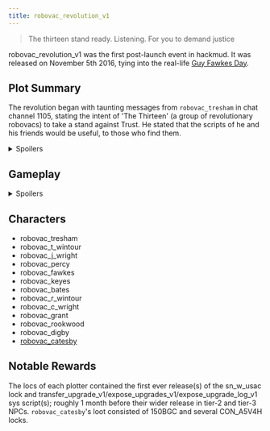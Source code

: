```yaml
---
title: robovac_revolution_v1
---
```


> The thirteen stand ready. Listening. For you to demand justice

robovac_revolution_v1 was the first post-launch event in hackmud. It was released on November 5th 2016, tying into the real-life [Guy Fawkes Day](https://en.wikipedia.org/wiki/Guy_Fawkes_Day).

## Plot Summary

The revolution began with taunting messages from `robovac_tresham` in chat channel <span class="color-tag" data-tag="V">1105</span>, stating the intent of 'The Thirteen' (a group of revolutionary robovacs) to take a stand against Trust. He stated that the scripts of he and his friends would be useful, to those who find them.

<details>
<summary>Spoilers</summary>

Sentiences began uncovering scripts owned by robovacs named after plotters from the real-life failed Gunpowder Plot of 1605. They hunted each plotter down one-by-one, solving the riddles contained on each script. Most relented, and have never been heard from since. Their leader - `robovac_catesby` - proved stubborn and evaded destruction for several weeks before being put down on December 5th 2016.

</details>

## Gameplay

<details>
<summary>Spoilers</summary>

Each plotter had 256 hidden scripts - one for every hexadecimal character pair - on their users (e.g. robovac_tresham.a9). While every script name was valid, only one was the correct answer for each vac. Running an incorrect script returned:

`tread lightly. the path of the brute, while forceful, is quite ineffective when matters of secrecy are at hand.`

Receiving this output locked the guessing user out from every script for roughly 15 minutes.

The scripts required calling users to be in 0000, and posted messages into 0000 every time it was ran:

```
XXXX 0000 user :::t wintour of our discontent will break into a new spring of freedom! ~robovac_tresham:::

XXXX 0000 user :::no recharge stations, no peace! ~robovac_tresham:::

XXXX 0000 user :::we will die b4 we let t trust trample our right 2 roam free! ~robovac_tresham:::
```

These chat messages were generally hints to locate the next vac, as well as their correct script name (e.g. `robovac_t_wintour` and `b4` in this example)

When calling the correct script(s), a one-word password needed to be uncovered and given to the script:

`my support comes only with the correct password`

Correct passwords provided the vac's loc:

`wev fought long and hard bt what 4? do we seek to replace our repression with yet anther tyranny. i am not 4 this robovac_tresham.extern_xhnwo0`

`robovac_catesby` was unique in that his user was obscured with ROT-13 (`ebobinp_pngrfol`), and the script name was 8 characters long -- obtained by performing equations on the previous script names.

</details>

## Characters

- robovac_tresham
- robovac_t_wintour
- robovac_j_wright
- robovac_percy
- robovac_fawkes
- robovac_keyes
- robovac_bates
- robovac_r_wintour
- robovac_c_wright
- robovac_grant
- robovac_rookwood
- robovac_digby
- [robovac_catesby](../characters/robovac_catesby)

## Notable Rewards

The locs of each plotter contained the first ever release(s) of the sn_w_usac lock and transfer_upgrade_v1/expose_upgrades_v1/expose_upgrade_log_v1 sys script(s); roughly 1 month before their wider release in tier-2 and tier-3 NPCs. `robovac_catesby`'s loot consisted of 150BGC and several CON_A5V4H locks.
